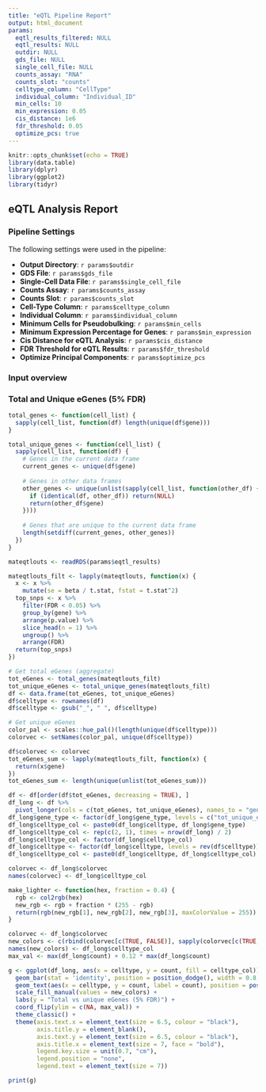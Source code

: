 ```yaml
---
title: "eQTL Pipeline Report"
output: html_document
params:
  eqtl_results_filtered: NULL
  eqtl_results: NULL
  outdir: NULL
  gds_file: NULL
  single_cell_file: NULL
  counts_assay: "RNA"
  counts_slot: "counts"
  celltype_column: "CellType"
  individual_column: "Individual_ID"
  min_cells: 10
  min_expression: 0.05
  cis_distance: 1e6
  fdr_threshold: 0.05
  optimize_pcs: true
---
```


```r
knitr::opts_chunk$set(echo = TRUE)
library(data.table)
library(dplyr)
library(ggplot2)
library(tidyr)
```

## eQTL Analysis Report

### Pipeline Settings

The following settings were used in the pipeline:

- **Output Directory**: `r params$outdir`
- **GDS File**: `r params$gds_file`
- **Single-Cell Data File**: `r params$single_cell_file`
- **Counts Assay**: `r params$counts_assay`
- **Counts Slot**: `r params$counts_slot`
- **Cell-Type Column**: `r params$celltype_column`
- **Individual Column**: `r params$individual_column`
- **Minimum Cells for Pseudobulking**: `r params$min_cells`
- **Minimum Expression Percentage for Genes**: `r params$min_expression`
- **Cis Distance for eQTL Analysis**: `r params$cis_distance`
- **FDR Threshold for eQTL Results**: `r params$fdr_threshold`
- **Optimize Principal Components**: `r params$optimize_pcs`

### Input overview

### Total and Unique eGenes (5% FDR)

```r
total_genes <- function(cell_list) {
  sapply(cell_list, function(df) length(unique(df$gene)))
}

total_unique_genes <- function(cell_list) {
  sapply(cell_list, function(df) {
    # Genes in the current data frame
    current_genes <- unique(df$gene)
    
    # Genes in other data frames
    other_genes <- unique(unlist(sapply(cell_list, function(other_df) {
      if (identical(df, other_df)) return(NULL)
      return(other_df$gene)
    })))
    
    # Genes that are unique to the current data frame
    length(setdiff(current_genes, other_genes))
  })
}

mateqtlouts <- readRDS(params$eqtl_results)

mateqtlouts_filt <- lapply(mateqtlouts, function(x) {
  x <- x %>% 
    mutate(se = beta / t.stat, fstat = t.stat^2) 
  top_snps <- x %>%
    filter(FDR < 0.05) %>%
    group_by(gene) %>%
    arrange(p.value) %>%
    slice_head(n = 1) %>%
    ungroup() %>%
    arrange(FDR)
  return(top_snps)
})

# Get total eGenes (aggregate)
tot_eGenes <- total_genes(mateqtlouts_filt)
tot_unique_eGenes <- total_unique_genes(mateqtlouts_filt)
df <- data.frame(tot_eGenes, tot_unique_eGenes)
df$celltype <- rownames(df)
df$celltype <- gsub("_", " ", df$celltype)

# Get unique eGenes 
color_pal <- scales::hue_pal()(length(unique(df$celltype)))
colorvec <- setNames(color_pal, unique(df$celltype))

df$colorvec <- colorvec
tot_eGenes_sum <- lapply(mateqtlouts_filt, function(x) {
  return(x$gene)
})
tot_eGenes_sum <- length(unique(unlist(tot_eGenes_sum)))

df <- df[order(df$tot_eGenes, decreasing = TRUE), ]
df_long <- df %>%
  pivot_longer(cols = c(tot_eGenes, tot_unique_eGenes), names_to = "gene_type", values_to = "count")
df_long$gene_type <- factor(df_long$gene_type, levels = c("tot_unique_eGenes", "tot_eGenes"))
df_long$celltype_col <- paste0(df_long$celltype, df_long$gene_type)
df_long$celltype_col <- rep(c(2, 1), times = nrow(df_long) / 2)
df_long$celltype_col <- factor(df_long$celltype_col)
df_long$celltype <- factor(df_long$celltype, levels = rev(df$celltype))
df_long$celltype_col <- paste0(df_long$celltype, df_long$celltype_col)

colorvec <- df_long$colorvec
names(colorvec) <- df_long$celltype_col

make_lighter <- function(hex, fraction = 0.4) {
  rgb <- col2rgb(hex)
  new_rgb <- rgb + fraction * (255 - rgb)
  return(rgb(new_rgb[1], new_rgb[2], new_rgb[3], maxColorValue = 255))
}

colorvec <- df_long$colorvec
new_colors <- c(rbind(colorvec[c(TRUE, FALSE)], sapply(colorvec[c(TRUE, FALSE)], make_lighter)))
names(new_colors) <- df_long$celltype_col
max_val <- max(df_long$count) + 0.12 * max(df_long$count) 

g <- ggplot(df_long, aes(x = celltype, y = count, fill = celltype_col)) +
  geom_bar(stat = 'identity', position = position_dodge(), width = 0.8, colour = "black") +
  geom_text(aes(x = celltype, y = count, label = count), position = position_dodge(width = 0.9), hjust = -0.2, size = 6 / .pt) +
  scale_fill_manual(values = new_colors) +
  labs(y = "Total vs unique eGenes (5% FDR)") +
  coord_flip(ylim = c(NA, max_val)) +
  theme_classic() +
  theme(axis.text.x = element_text(size = 6.5, colour = "black"),
        axis.title.y = element_blank(),
        axis.text.y = element_text(size = 6.5, colour = "black"),
        axis.title.x = element_text(size = 7, face = "bold"),
        legend.key.size = unit(0.7, "cm"),
        legend.position = "none",
        legend.text = element_text(size = 7))

print(g)
```

